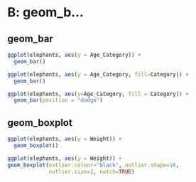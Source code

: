# B: geom_b...

## geom_bar

```r
ggplot(elephants, aes(y = Age_Category)) + 
  geom_bar()

```

```r
ggplot(elephants, aes(y = Age_Category, fill=Category)) + 
  geom_bar()
```

```r
ggplot(elephants, aes(y=Age_Category, fill = Category)) +
  geom_bar(position = "dodge")
```

## geom_boxplot

```r
ggplot(elephants, aes(y = Weight)) + 
  geom_boxplot()

```

```r
ggplot(elephants, aes(y = Weight)) + 
geom_boxplot(outlier.colour="black", outlier.shape=16,
             outlier.size=2, notch=TRUE)

```




